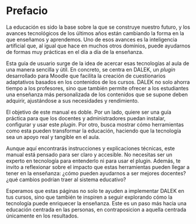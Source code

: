# Prefacio {.unnumbered}

La educación es sido la base sobre la que se construye nuestro futuro, y
los avances tecnológicos de los últimos años están cambiando la forma en
la que enseñamos y aprendemos. Uno de esos avances es la inteligencia
artificial que, al igual que hace en muchos otros dominios, puede
ayudarnos de formas muy prácticas en el día a día de la enseñanza.

Esta guía de usuario surge de la idea de acercar esas tecnologías al
aula de una manera sencilla y útil. En concreto, se centra en DALEK,
un _plugin_ desarrollado para Moodle que facilita la creación de
cuestionarios adaptativos basados en los contenidos de los cursos. DALEK
no solo ahorra tiempo a los profesores, sino que también permite ofrecer
a los estudiantes una enseñanza más personalizada de los contenidos
que se supone deben adquirir, ajustándose a sus necesidades y
rendimiento.

El objetivo de este manual es doble. Por un lado, quiere ser una guía
práctica para que los docentes y administradores puedan instalar,
configurar y usar este _plugin_. Por otro, busca mostrar cómo
herramientas como esta pueden transformar la educación, haciendo que la
tecnología sea un apoyo real y tangible en el aula.

Aunque aquí encontrarás instrucciones y explicaciones técnicas, este
manual está pensado para ser claro y accesible. No necesitas ser un
experto en tecnología para entenderlo ni para usar el plugin. Además, te
invito a reflexionar sobre el impacto que estas herramientas pueden
llegar a tener en la enseñanza: ¿cómo pueden ayudarnos a ser mejores
docentes? ¿qué cambios podrían traer al sistema educativo?

Esperamos que estas páginas no solo te ayuden a implementar DALEK en tus
cursos, sino que también te inspiren a seguir explorando cómo la
tecnología puede enriquecer la enseñanza. Este es un paso más hacia una
educación centrada en las personas, en contraposicion a aquella centrada
únicamente en los resultados.